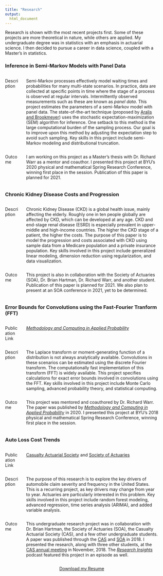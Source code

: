 ```yaml
---
title: "Research"
output: 
  html_document
---
```


Research is shown with the most recent projects first. Some of these projects are more theoretical in nature, while others are applied. My undergraduate degree was in statistics with an emphasis in actuarial science. I then decided to pursue a career in data science, coupled with a Master's in statistics.

###  Inference in Semi-Markov Models with Panel Data  
:::: {.columns}
::: {.column width="10%"}
Description
:::
::: {.column width="90%"}
Semi-Markov processes effectively model waiting times and probabilities for many multi-state scenarios.  In practice, data are collected at specific points in time where the stage of a process is observed at regular intervals. Intermittently observed measurements such as these are known as *panel data*. This project estimates the parameters of a semi-Markov model with panel data. The state-of-the-art technique (proposed by [Aralis and Brookmeyer](https://journals.sagepub.com/doi/full/10.1177/0962280217736342)) uses the stochastic expectation-maximization (SEM) algorithm for inference. One setback to this method is the large computational burden of the sampling process. Our goal is to improve upon this method by adjusting the expectation step to avoid such sampling. Key skills in this project include semi-Markov modeling and distributional truncation.
:::
::::

:::: {.columns}
::: {.column width="10%"}
Outcome
:::
::: {.column width="90%"}
I am working on this project as a Master's thesis with Dr. Richard Warr as a mentor and coauthor. I presented this project at BYU's 2020 physical and mathematical Spring Research Conference, winning first place in the session. Publication of this paper is planned for 2021.   
:::
::::
  
###  Chronic Kidney Disease Costs and Progression  
:::: {.columns}
::: {.column width="10%"}
Description
:::
::: {.column width="90%"}
Chronic Kidney Disease (CKD) is a global health issue, mainly affecting the elderly. Roughly one in ten people globally are affected by CKD, which can be developed at any age. CKD and end-stage renal disease (ESRD) is especially prevalent in upper-middle and high-income countries. The higher the CKD stage of a patient, the higher the costs. The purpose of this paper is to model the progression and costs associated with CKD using sample data from a Medicare population and a private insurance population. Key skills involved in this project include generalized linear modeling, dimension reduction using regularization, and data visualization.
:::
::::

:::: {.columns}
::: {.column width="10%"}
Outcome
:::
::: {.column width="90%"}
This project is also in collaboration with the Society of Actuaries (SOA), Dr. Brian Hartman, Dr. Richard Warr, and another student. Publication of this paper is planned for 2021. We also plan to present at an SOA conference in 2021, yet to be determined.
:::
::::
  
###  Error Bounds for Convolutions using the Fast-Fourier Tranform (FFT)  
:::: {.columns}
::: {.column width="10%"}
Publication Link
:::
::: {.column width="90%"}
[*Methodology and Computing in Applied Probability*](https://link.springer.com/article/10.1007/s11009-019-09739-z)
:::
::::

:::: {.columns}
::: {.column width="10%"}
Description
:::
::: {.column width="90%"}
The Laplace transform or moment-generating function of a distribution is not always analytically available. Convolutions in these scenarios can be estimated using the discrete Fourier transform. The computationally fast implementation of this transform (FFT) is widely available. This project specifies calculations for exact error bounds involved in convolutions using the FFT. Key skills involved in this project include Monte Carlo sampling, advanced probability theory, and statistical computing.
:::
::::

:::: {.columns}
::: {.column width="10%"}
Outcome
:::
::: {.column width="90%"}
This project was mentored and coauthored by Dr. Richard Warr. The paper was published by [*Methodology and Computing in Applied Probability*](https://link.springer.com/article/10.1007/s11009-019-09739-z) in 2020. I presented this project at BYU's 2018 physical and mathematical Spring Research Conference, winning first place in the session.
:::
::::

  
###  Auto Loss Cost Trends  
:::: {.columns}
::: {.column width="10%"}
Publication Link
:::
::: {.column width="90%"}
[Casualty Actuarial Society](https://www.casact.org/press/index.cfm?fa=viewArticle&articleID=4174) and [Society of Actuaries](https://www.soa.org/resources/research-reports/2018/auto-loss-cost-trends/)
:::
::::

:::: {.columns}
::: {.column width="10%"}
Description
:::
::: {.column width="90%"}
The purpose of this research is to explore the key drivers of automobile claim severity and frequency in the United States. This is a recurring project, as key drivers may change from year to year. Actuaries are particularly interested in this problem. Key skills involved in this project include random forest modeling, advanced regression, time series analysis (ARIMA), and added variable analysis. 
:::
::::

:::: {.columns}
::: {.column width="10%"}
Outcome
:::
::: {.column width="90%"}
This undergraduate research project was in collaboration with Dr. Brian Hartman, the Society of Actuaries (SOA), the Casualty Actuarial Society (CAS), and a few other undergraduate students. A paper was published through the [CAS](https://www.casact.org/press/index.cfm?fa=viewArticle&articleID=4174) and [SOA](https://www.soa.org/resources/research-reports/2018/auto-loss-cost-trends/) in 2018. I presented the research, along with three other students, at the [CAS annual meeting](https://www.pathlms.com/cas/events/1380) in November, 2018. The [*Research Insights*](https://www.stitcher.com/show/research-insights-a-society-of-actuaries-podcast/episode/research-insights-auto-loss-cost-trends-55030097) podcast featured this project in an episode as well.
:::
::::

<link rel="stylesheet" href="https://cdnjs.cloudflare.com/ajax/libs/font-awesome/4.7.0/css/font-awesome.min.css">
  
<p style="text-align: center;">
    <a href="mailto:cason.wight@gmail.com?subject = Feedback&body = Message" class="fa fa-send fa-lg fa-fw"></a>
    <a href="https://www.linkedin.com/in/casonwight/" class="fa fa-linkedin fa-lg fa-fw"></a>
    <a href="https://github.com/casonwight" class="fa fa-github fa-lg fa-fw"></a>
</p>

<a href="Resume 2020.pdf" download><p style="text-align:center">Download my Resume</p></a>